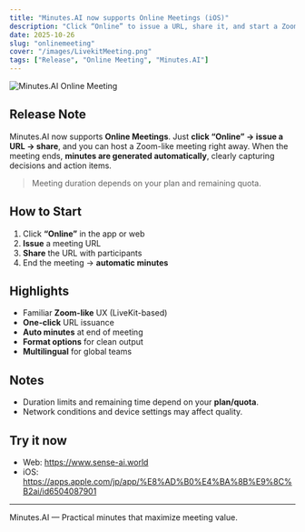 ```yaml
---
title: "Minutes.AI now supports Online Meetings (iOS)"
description: "Click “Online” to issue a URL, share it, and start a Zoom-like meeting instantly. Clean minutes are generated automatically when the meeting ends."
date: 2025-10-26
slug: "onlinemeeting"
cover: "/images/LivekitMeeting.png"
tags: ["Release", "Online Meeting", "Minutes.AI"]
---
```


![Minutes.AI Online Meeting](/images/LivekitMeeting.png)

## Release Note
Minutes.AI now supports **Online Meetings**. Just **click “Online” → issue a URL → share**, and you can host a Zoom-like meeting right away. When the meeting ends, **minutes are generated automatically**, clearly capturing decisions and action items.

> Meeting duration depends on your plan and remaining quota.

## How to Start
1. Click **“Online”** in the app or web  
2. **Issue** a meeting URL  
3. **Share** the URL with participants  
4. End the meeting → **automatic minutes**

## Highlights
- Familiar **Zoom-like** UX (LiveKit-based)
- **One-click** URL issuance
- **Auto minutes** at end of meeting
- **Format options** for clean output
- **Multilingual** for global teams

## Notes
- Duration limits and remaining time depend on your **plan/quota**.  
- Network conditions and device settings may affect quality.

## Try it now
- Web: https://www.sense-ai.world  
- iOS: https://apps.apple.com/jp/app/%E8%AD%B0%E4%BA%8B%E9%8C%B2ai/id6504087901

---
Minutes.AI — Practical minutes that maximize meeting value.
